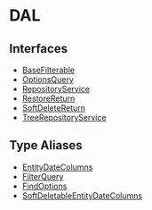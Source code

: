 
# DAL

## Interfaces

- [BaseFilterable](DAL/interfaces/types.DAL.BaseFilterable.mdx)
- [OptionsQuery](DAL/interfaces/types.DAL.OptionsQuery.mdx)
- [RepositoryService](DAL/interfaces/types.DAL.RepositoryService.mdx)
- [RestoreReturn](DAL/interfaces/types.DAL.RestoreReturn.mdx)
- [SoftDeleteReturn](DAL/interfaces/types.DAL.SoftDeleteReturn.mdx)
- [TreeRepositoryService](DAL/interfaces/types.DAL.TreeRepositoryService.mdx)

## Type Aliases

- [EntityDateColumns](DAL/types/types.DAL.EntityDateColumns.mdx)
- [FilterQuery](DAL/types/types.DAL.FilterQuery.mdx)
- [FindOptions](DAL/types/types.DAL.FindOptions.mdx)
- [SoftDeletableEntityDateColumns](DAL/types/types.DAL.SoftDeletableEntityDateColumns.mdx)
